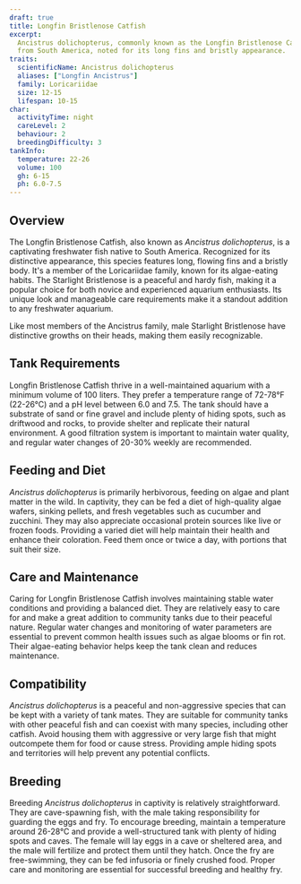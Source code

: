 ```yaml
---
draft: true
title: Longfin Bristlenose Catfish
excerpt:
  Ancistrus dolichopterus, commonly known as the Longfin Bristlenose Catfish, is a unique and attractive freshwater fish
  from South America, noted for its long fins and bristly appearance.
traits:
  scientificName: Ancistrus dolichopterus
  aliases: ["Longfin Ancistrus"]
  family: Loricariidae
  size: 12-15
  lifespan: 10-15
char:
  activityTime: night
  careLevel: 2
  behaviour: 2
  breedingDifficulty: 3
tankInfo:
  temperature: 22-26
  volume: 100
  gh: 6-15
  ph: 6.0-7.5
---
```


## Overview

The Longfin Bristlenose Catfish, also known as _Ancistrus dolichopterus_, is a captivating freshwater fish native to
South America. Recognized for its distinctive appearance, this species features long, flowing fins and a bristly body.
It's a member of the Loricariidae family, known for its algae-eating habits. The Starlight Bristlenose is a peaceful and
hardy fish, making it a popular choice for both novice and experienced aquarium enthusiasts. Its unique look and
manageable care requirements make it a standout addition to any freshwater aquarium.

Like most members of the Ancistrus family, male Starlight Bristlenose have distinctive growths on their heads, making
them easily recognizable.

## Tank Requirements

Longfin Bristlenose Catfish thrive in a well-maintained aquarium with a minimum volume of 100 liters. They prefer a
temperature range of 72-78°F (22-26°C) and a pH level between 6.0 and 7.5. The tank should have a substrate of sand or
fine gravel and include plenty of hiding spots, such as driftwood and rocks, to provide shelter and replicate their
natural environment. A good filtration system is important to maintain water quality, and regular water changes of
20-30% weekly are recommended.

## Feeding and Diet

_Ancistrus dolichopterus_ is primarily herbivorous, feeding on algae and plant matter in the wild. In captivity, they
can be fed a diet of high-quality algae wafers, sinking pellets, and fresh vegetables such as cucumber and zucchini.
They may also appreciate occasional protein sources like live or frozen foods. Providing a varied diet will help
maintain their health and enhance their coloration. Feed them once or twice a day, with portions that suit their size.

## Care and Maintenance

Caring for Longfin Bristlenose Catfish involves maintaining stable water conditions and providing a balanced diet. They
are relatively easy to care for and make a great addition to community tanks due to their peaceful nature. Regular water
changes and monitoring of water parameters are essential to prevent common health issues such as algae blooms or fin
rot. Their algae-eating behavior helps keep the tank clean and reduces maintenance.

## Compatibility

_Ancistrus dolichopterus_ is a peaceful and non-aggressive species that can be kept with a variety of tank mates. They
are suitable for community tanks with other peaceful fish and can coexist with many species, including other catfish.
Avoid housing them with aggressive or very large fish that might outcompete them for food or cause stress. Providing
ample hiding spots and territories will help prevent any potential conflicts.

## Breeding

Breeding _Ancistrus dolichopterus_ in captivity is relatively straightforward. They are cave-spawning fish, with the
male taking responsibility for guarding the eggs and fry. To encourage breeding, maintain a temperature around 26-28°C
and provide a well-structured tank with plenty of hiding spots and caves. The female will lay eggs in a cave or
sheltered area, and the male will fertilize and protect them until they hatch. Once the fry are free-swimming, they can
be fed infusoria or finely crushed food. Proper care and monitoring are essential for successful breeding and healthy
fry.
